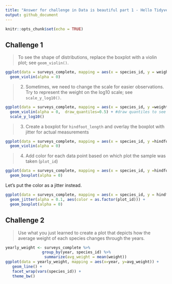 ```yaml
---
title: "Answer for challenge in Data is beautiful part 1 - Hello Tidyverse! : R Seriesr"
output: github_document
---
```


```r
knitr::opts_chunk$set(echo = TRUE)
```

## Challenge 1

> To see the shape of distributions, replace the boxplot with a violin plot; see `geom_violin()`. 

```r
ggplot(data = surveys_complete, mapping = aes(x = species_id, y = weight)) +
  geom_violin(alpha = 0)
```

> 2. Sometimes, we need to change the scale for easier observations. Try to represent the weight on the log10 scale; see `scale_y_log10()`. 

```r
ggplot(data = surveys_complete, mapping = aes(x = species_id, y =weight)) +
  geom_violin(alpha = 0,  draw_quantiles=0.5) + #draw quantiles to see the median
  scale_y_log10()
```

> 3. Create a boxplot for `hindfoot_length` and overlay the boxplot with jitter for actual measurements

```r
ggplot(data = surveys_complete, mapping = aes(x = species_id, y =hindfoot_length)) +
  geom_violin(alpha = 0)
```

> 4. Add color for each data point based on which plot the sample was taken (`plot_id`)

```r
ggplot(data = surveys_complete, mapping = aes(x = species_id, y =hindfoot_length, color=as.factor(plot_id))) +
  geom_boxplot(alpha = 0)
```

Let's put the color as a jitter instead.

```r
ggplot(data = surveys_complete, mapping = aes(x = species_id, y = hindfoot_length)) +
  geom_jitter(alpha = 0.1, aes(color = as.factor(plot_id))) +
  geom_boxplot(alpha = 0)
```



## Challenge 2

> Use what you just learned to create a plot that depicts how the average weight of each species changes through the years.

```r
yearly_weight <- surveys_complete %>%
                group_by(year, species_id) %>%
                 summarize(avg_weight = mean(weight))
ggplot(data = yearly_weight, mapping = aes(x=year, y=avg_weight)) +
   geom_line() +
   facet_wrap(vars(species_id)) +
   theme_bw()
```

